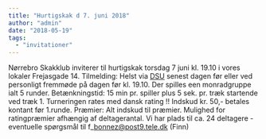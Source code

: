 ```yaml
---
title: "Hurtigskak d 7. juni 2018"
author: "admin"
date: "2018-05-19"
tags: 
  - "invitationer"
---
```


Nørrebro Skakklub inviterer til hurtigskak torsdag 7 juni kl. 19.10 i vores lokaler Frejasgade 14. Tilmelding: Helst via [DSU](https://turnering.skak.dk/TournamentActive/Details?tourId=25097) senest dagen før eller ved personligt fremmøde på dagen før kl. 19.10. Der spilles een monradgruppe ialt 5 runder. Betænkningstid: 15 min pr. spiller plus 5 sek. pr. træk startende ved træk 1. Turneringen rates med dansk rating !! Indskud kr. 50,- betales kontant før 1.runde. Præmier: Alt indskud til præmier. Mulighed for ratingpræmier afhængig af deltagerantal. Vi har plads til ca. 24 deltagere - eventuelle spørgsmål til f\_bonnez@post9.tele.dk (Finn)
